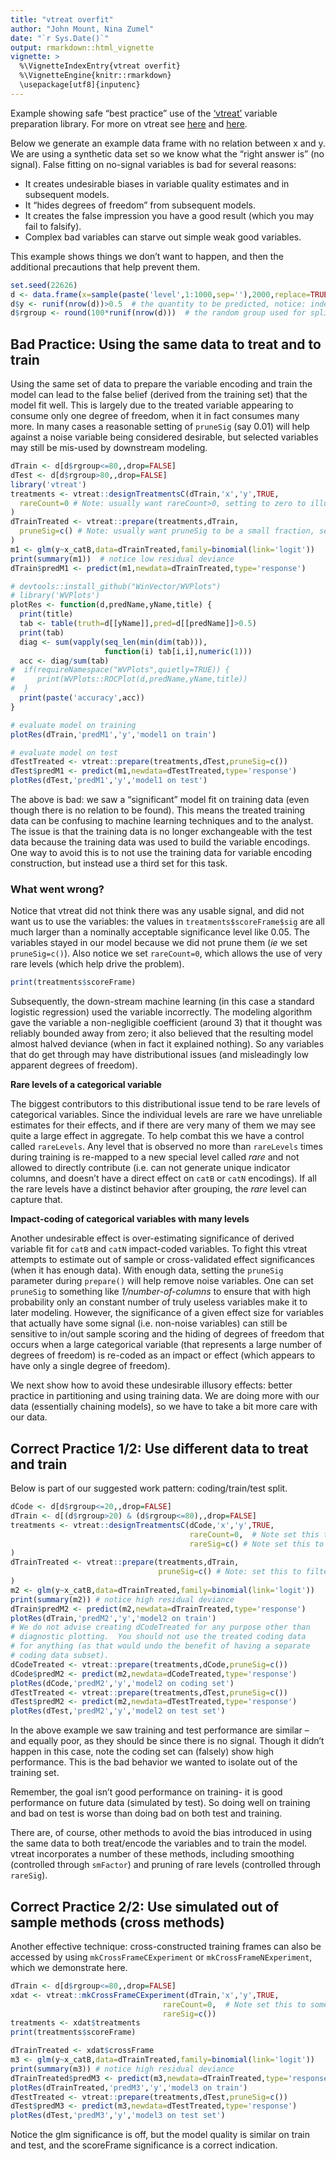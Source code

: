 ```yaml
---
title: "vtreat overfit"
author: "John Mount, Nina Zumel"
date: "`r Sys.Date()`"
output: rmarkdown::html_vignette
vignette: >
  %\VignetteIndexEntry{vtreat overfit}
  %\VignetteEngine{knitr::rmarkdown}
  \usepackage[utf8]{inputenc}
---
```


Example showing safe "best practice" use of the ['vtreat'](https://cran.r-project.org/package=vtreat) variable preparation library.  For more on vtreat see [here](http://www.win-vector.com/blog/2015/09/vtreat-up-on-cran/) and [here](https://github.com/WinVector/vtreat).

Below we generate an example data frame with no relation between x and y.  We are using a synthetic data set so we know what the "right answer is" (no signal).  False fitting on no-signal variables is bad for several reasons:

 *  It creates undesirable biases in variable quality estimates and in subsequent models.
 *  It "hides degrees  of freedom" from subsequent models.
 *  It creates the false impression you have a good result (which you may fail to falsify).
 *  Complex bad variables can starve out simple weak good variables.
 
This example shows things we don't want to happen, and then the additional precautions that help prevent them.

```r
set.seed(22626)
d <- data.frame(x=sample(paste('level',1:1000,sep=''),2000,replace=TRUE)) # independent variable.
d$y <- runif(nrow(d))>0.5  # the quantity to be predicted, notice: independent of variables.
d$rgroup <- round(100*runif(nrow(d)))  # the random group used for splitting the data set, not a variable.
```

## Bad Practice: Using the same data to treat and to train

Using the same set of data to prepare the variable encoding and train the model can lead to the false belief (derived from the training set) that the model fit well. This is largely due to the treated variable appearing to consume only one degree of freedom, when it in fact consumes many more.  In many cases a reasonable setting of `pruneSig` (say 0.01) will help against a noise variable being considered desirable, but selected variables may still be mis-used by downstream modeling.

```r
dTrain <- d[d$rgroup<=80,,drop=FALSE]
dTest <- d[d$rgroup>80,,drop=FALSE]
library('vtreat')
treatments <- vtreat::designTreatmentsC(dTrain,'x','y',TRUE,
  rareCount=0 # Note: usually want rareCount>0, setting to zero to illustrate problem
)
dTrainTreated <- vtreat::prepare(treatments,dTrain,
  pruneSig=c() # Note: usually want pruneSig to be a small fraction, setting to null to illustrate problem
)
m1 <- glm(y~x_catB,data=dTrainTreated,family=binomial(link='logit'))
print(summary(m1))  # notice low residual deviance
dTrain$predM1 <- predict(m1,newdata=dTrainTreated,type='response')

# devtools::install_github("WinVector/WVPlots")
# library('WVPlots')
plotRes <- function(d,predName,yName,title) {
  print(title)
  tab <- table(truth=d[[yName]],pred=d[[predName]]>0.5)
  print(tab)
  diag <- sum(vapply(seq_len(min(dim(tab))),
                     function(i) tab[i,i],numeric(1)))
  acc <- diag/sum(tab)
#  if(requireNamespace("WVPlots",quietly=TRUE)) {
#     print(WVPlots::ROCPlot(d,predName,yName,title))
#  }
  print(paste('accuracy',acc))
}

# evaluate model on training
plotRes(dTrain,'predM1','y','model1 on train')

# evaluate model on test
dTestTreated <- vtreat::prepare(treatments,dTest,pruneSig=c())
dTest$predM1 <- predict(m1,newdata=dTestTreated,type='response')
plotRes(dTest,'predM1','y','model1 on test')
```

The above is bad: we saw a "significant" model fit on training data (even though there is no relation to be found).  This means the treated training data can be confusing to machine learning techniques and to the analyst.  The issue is that the training data is no longer exchangeable with the test data because the training data was used to build the variable encodings.  One way to avoid this is to not use the training data for variable encoding construction, but instead use a third set for this task.

### What went wrong?

Notice that vtreat did not think there was any usable signal, and did not want us to use the variables: the values in `treatments$scoreFrame$sig` are  all much larger than a nominally acceptable significance level like 0.05. The variables stayed in our model because we did not prune them (_ie_ we set `pruneSig=c()`).  Also notice we set `rareCount=0`, which allows the use of very rare levels (which help drive the problem).

```r
print(treatments$scoreFrame)
```

Subsequently, the down-stream machine learning (in this case a standard logistic regression) used the variable incorrectly.  The modeling algorithm gave the variable a non-negligible coefficient (around 3) that it thought was reliably bounded away from zero; it also believed that the resulting model almost halved deviance (when in fact it explained nothing).  So any variables that do get through may have distributional issues (and misleadingly low apparent degrees of freedom).

**Rare levels of a categorical variable**

The biggest contributors to this distributional issue tend to be rare levels of categorical variables.  Since the individual levels are rare we have unreliable estimates for their effects, and if there are very many of them we may see quite a large effect in aggregate.  To help combat this we have a control called `rareLevels`.  Any level that is observed no more than `rareLevels` times during training is re-mapped to a new special level called _rare_ and not allowed to directly contribute (i.e. can not generate unique indicator columns, and doesn't have a direct effect on `catB` or `catN` encodings).  If all the rare levels have a distinct behavior after grouping, the _rare_ level can capture that.

**Impact-coding of categorical variables with many levels**

Another undesirable effect is over-estimating significance of derived variable fit for `catB` and `catN` impact-coded variables.  To fight this vtreat attempts to estimate out of sample or cross-validated effect significances (when it has enough data).  With enough data, setting the `pruneSig` parameter during `prepare()` will help remove noise variables.  One can set `pruneSig` to something like _1/number-of-columns_ to ensure that with high probability only an constant number of truly useless variables make it to later modeling.  However, the significance of a given effect size for variables that actually have some signal (i.e. non-noise variables) can still be sensitive to in/out sample scoring and the hiding of degrees of freedom that occurs when a large categorical variable (that represents a large number of degrees of freedom) is re-coded as an impact or effect (which appears to have only a single degree of freedom).

We next show how to avoid these undesirable illusory effects: better practice in partitioning and using training data.  We are doing more with our data (essentially chaining models), so we have to take a bit more care with our data.

## Correct Practice 1/2: Use different data to treat and train

Below is part of our suggested work pattern: coding/train/test split.

```r
dCode <- d[d$rgroup<=20,,drop=FALSE]
dTrain <- d[(d$rgroup>20) & (d$rgroup<=80),,drop=FALSE]
treatments <- vtreat::designTreatmentsC(dCode,'x','y',TRUE,
                                        rareCount=0,  # Note set this to something larger, like 5
                                        rareSig=c() # Note set this to something like 0.3
)
dTrainTreated <- vtreat::prepare(treatments,dTrain,
                                 pruneSig=c() # Note: set this to filter, like 0.05 or 1/nvars
)
m2 <- glm(y~x_catB,data=dTrainTreated,family=binomial(link='logit'))
print(summary(m2)) # notice high residual deviance
dTrain$predM2 <- predict(m2,newdata=dTrainTreated,type='response')
plotRes(dTrain,'predM2','y','model2 on train')
# We do not advise creating dCodeTreated for any purpose other than
# diagnostic plotting.  You should not use the treated coding data
# for anything (as that would undo the benefit of having a separate
# coding data subset).
dCodeTreated <- vtreat::prepare(treatments,dCode,pruneSig=c())
dCode$predM2 <- predict(m2,newdata=dCodeTreated,type='response')
plotRes(dCode,'predM2','y','model2 on coding set')
dTestTreated <- vtreat::prepare(treatments,dTest,pruneSig=c())
dTest$predM2 <- predict(m2,newdata=dTestTreated,type='response')
plotRes(dTest,'predM2','y','model2 on test set')
```

In the above example we saw training and test performance are similar -- and equally poor, as they should be since there is no signal.  Though it didn't happen in this case, note the coding set can (falsely) show high performance.  This is the bad behavior we wanted to isolate out of the training set.

Remember, the goal isn't good performance on training- it is good performance on future data (simulated by test).  So doing well on training and bad on test is worse than doing bad on both test and training.

There are, of course, other methods to avoid the bias introduced in using the same data to both treat/encode the variables and to train the model.
vtreat incorporates a number of these methods, including smoothing (controlled through `smFactor`) and pruning of rare levels (controlled through `rareSig`).  

## Correct Practice 2/2: Use simulated out of sample methods (cross methods)

Another effective technique: cross-constructed training frames can also be accessed by using `mkCrossFrameCExperiment` or `mkCrossFrameNExperiment`, which we demonstrate here.

```r
dTrain <- d[d$rgroup<=80,,drop=FALSE]
xdat <- vtreat::mkCrossFrameCExperiment(dTrain,'x','y',TRUE,
                                  rareCount=0,  # Note set this to something larger, like 5
                                  rareSig=c())
treatments <- xdat$treatments
print(treatments$scoreFrame)

dTrainTreated <- xdat$crossFrame
m3 <- glm(y~x_catB,data=dTrainTreated,family=binomial(link='logit'))
print(summary(m3)) # notice high residual deviance
dTrainTreated$predM3 <- predict(m3,newdata=dTrainTreated,type='response')
plotRes(dTrainTreated,'predM3','y','model3 on train')
dTestTreated <- vtreat::prepare(treatments,dTest,pruneSig=c())
dTest$predM3 <- predict(m3,newdata=dTestTreated,type='response')
plotRes(dTest,'predM3','y','model3 on test set')
```

Notice the glm significance is off, but the model quality is similar on train and test, 
and the scoreFrame significance is a correct indication.
